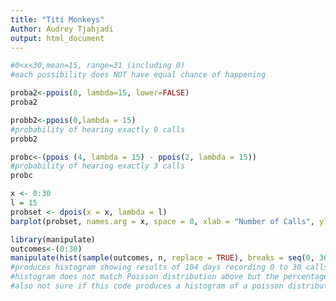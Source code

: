 ```yaml
---
title: "Titi Monkeys"
Author: Audrey Tjahjadi
output: html_document
---
```


```r
#0<x<30,mean=15, range=31 (including 0)
#each possibility does NOT have equal chance of happening

proba2<-ppois(8, lambda=15, lower=FALSE)
proba2
```
```r
probb2<-ppois(0,lambda = 15)
#probability of hearing exactly 0 calls
probb2
```

```r
probc<-(ppois (4, lambda = 15) - ppois(2, lambda = 15))
#probability of hearing exactly 3 calls
probc
```

```r
x <- 0:30
l = 15
probset <- dpois(x = x, lambda = l)
barplot(probset, names.arg = x, space = 0, xlab = "Number of Calls", ylab = "Probability", xlim = c(0, 30), col = "purple", main = "Probability Mass Function")
```
```r
library(manipulate)
outcomes<-(0:30)
manipulate(hist(sample(outcomes, n, replace = TRUE), breaks = seq(0, 30, 1), col = "purple", probability = TRUE, main = paste("Histogram of Outcomes of ", n, " Days of Listening", sep = ""), xlab = "Number of Calls", ylab = "probability", xlim = c(0,30), ylim = c(0, .09)), n = slider(0, 10000, initial = 104, step = 100))
#produces histogram showing results of 104 days recording 0 to 30 calls 
#histogram does not match Poisson distribution above but the percentages seem like they could be correct
#also not sure if this code produces a histogram of a poisson distribution or normal distribution but I think this works
```


